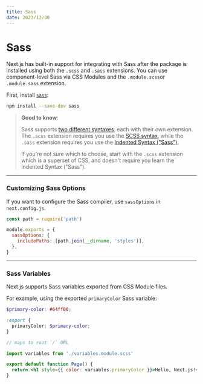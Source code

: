 ```yaml
---
title: Sass
date: 2023/12/30
---
```


# Sass

Next.js has built-in support for integrating with Sass after the package is installed using both the `.scss` and `.sass` extensions. You can use component-level Sass via CSS Modules and the `.module.scss`or `.module.sass` extension.

First, install [`sass`](https://github.com/sass/sass):

```bash Terminal
npm install --save-dev sass
```

> **Good to know**:
>
> Sass supports [two different syntaxes](https://sass-lang.com/documentation/syntax), each with their own extension.
> The `.scss` extension requires you use the [SCSS syntax](https://sass-lang.com/documentation/syntax#scss),
> while the `.sass` extension requires you use the [Indented Syntax ("Sass")](https://sass-lang.com/documentation/syntax#the-indented-syntax).
>
> If you're not sure which to choose, start with the `.scss` extension which is a superset of CSS, and doesn't require you learn the
> Indented Syntax ("Sass").

---

### Customizing Sass Options

If you want to configure the Sass compiler, use `sassOptions` in `next.config.js`.

```js next.config.js
const path = require('path')

module.exports = {
  sassOptions: {
    includePaths: [path.join(__dirname, 'styles')],
  },
}
```

---

### Sass Variables

Next.js supports Sass variables exported from CSS Module files.

For example, using the exported `primaryColor` Sass variable:

```scss app/variables.module.scss
$primary-color: #64ff00;

:export {
  primaryColor: $primary-color;
}
```

```jsx app/page.js
// maps to root `/` URL

import variables from './variables.module.scss'

export default function Page() {
  return <h1 style={{ color: variables.primaryColor }}>Hello, Next.js!</h1>
}
```
